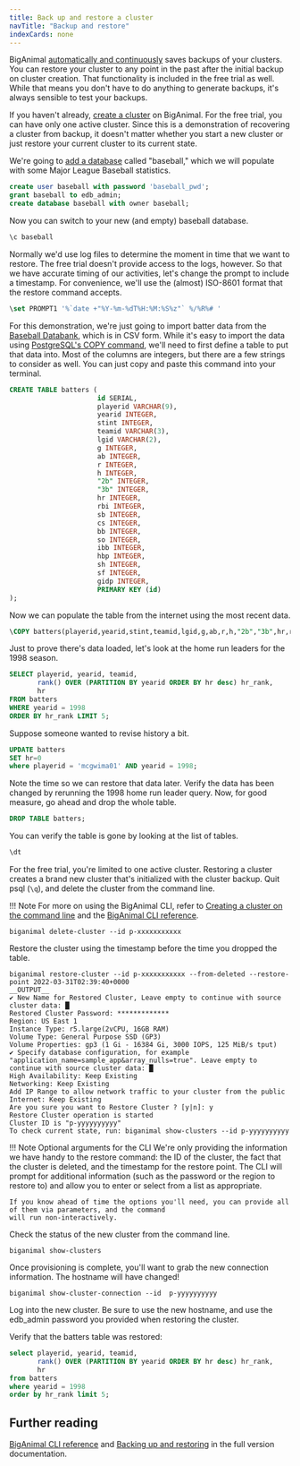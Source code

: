 ```yaml
---
title: Back up and restore a cluster
navTitle: "Backup and restore" 
indexCards: none
---
```


BigAnimal [automatically and continuously](/biganimal/latest/using_cluster/04_backup_and_restore/) saves backups of your clusters. You can restore your cluster to any point in the past after the initial backup on cluster creation. That functionality is included in the free trial as well. While that means you don't have to do anything to generate backups, it's always sensible to test your backups.

If you haven't already, [create a cluster](../create_a_cluster/create_cluster_cli) on BigAnimal. For the free trial, you can have only one active cluster. Since this is a demonstration of recovering a cluster from backup, it doesn't matter whether you start a new cluster or just restore your current cluster to its current state.

We're going to [add a database](/biganimal/latest/using_cluster/01_postgres_access/#one-database-with-one-application) called "baseball," which we will populate with some Major League Baseball statistics.

```sql
create user baseball with password 'baseball_pwd';
grant baseball to edb_admin;
create database baseball with owner baseball;
```

Now you can switch to your new (and empty) baseball database.

```sql
\c baseball
```

Normally we'd use log files to determine the moment in time that we want to restore. The free trial doesn't provide access to the logs, however. So that we have accurate timing of our activities, let's change the prompt to include a timestamp. For convenience, we'll use the (almost) ISO-8601 format that the restore command accepts.

```sql
\set PROMPT1 '%`date +"%Y-%m-%dT%H:%M:%S%z"` %/%R%# '
```

For this demonstration, we're just going to import batter data from the [Baseball Databank](https://github.com/chadwickbureau/baseballdatabank), which is in CSV form. While it's easy to import the data using [PostgreSQL's COPY command](https://www.postgresql.org/docs/current/sql-copy.html), we'll need to first define a table to put that data into. Most of the columns are integers, but there are a few strings to consider as well. You can just copy and paste this command into your terminal.

```sql
CREATE TABLE batters (
                      id SERIAL,
                      playerid VARCHAR(9),
                      yearid INTEGER,
                      stint INTEGER,
                      teamid VARCHAR(3),
                      lgid VARCHAR(2),
                      g INTEGER,
                      ab INTEGER,
                      r INTEGER,
                      h INTEGER,
                      "2b" INTEGER,
                      "3b" INTEGER,
                      hr INTEGER,
                      rbi INTEGER,
                      sb INTEGER,
                      cs INTEGER,
                      bb INTEGER,
                      so INTEGER,
                      ibb INTEGER,
                      hbp INTEGER,
                      sh INTEGER,
                      sf INTEGER,
                      gidp INTEGER,
                      PRIMARY KEY (id)
);
```

Now we can populate the table from the internet using the most recent data.

```sql
\COPY batters(playerid,yearid,stint,teamid,lgid,g,ab,r,h,"2b","3b",hr,rbi,sb,cs,bb,so,ibb,hbp,sh,sf,gidp) FROM PROGRAM 'curl "https://raw.githubusercontent.com/chadwickbureau/baseballdatabank/master/core/Batting.csv"' DELIMITER ',' CSV HEADER
```

Just to prove there's data loaded, let's look at the home run leaders for the 1998 season.

```sql
SELECT playerid, yearid, teamid,
       rank() OVER (PARTITION BY yearid ORDER BY hr desc) hr_rank,
       hr
FROM batters
WHERE yearid = 1998
ORDER BY hr_rank LIMIT 5;
```

Suppose someone wanted to revise history a bit. 

```sql
UPDATE batters 
SET hr=0 
where playerid = 'mcgwima01' AND yearid = 1998;
```

Note the time so we can restore that data later. Verify the data has been changed by rerunning the 1998 home run leader query. Now, for good measure, go ahead and drop the whole table.

```sql
DROP TABLE batters;
```

You can verify the table is gone by looking at the list of tables.

```sql
\dt
```

For the free trial, you're limited to one active cluster. Restoring a cluster creates a brand new cluster that's initialized with the cluster backup. Quit psql (`\q`), and delete the cluster from the command line.

!!! Note
    For more on using the BigAnimal CLI, refer to [Creating a cluster on the command line](../create_a_cluster/create_cluster_cli) and the [BigAnimal CLI reference](/biganimal/latest/reference/cli/).

```shell
biganimal delete-cluster --id p-xxxxxxxxxxx
```

Restore the cluster using the timestamp before the time you dropped the table.

```shell
biganimal restore-cluster --id p-xxxxxxxxxxx --from-deleted --restore-point 2022-03-31T02:39:40+0000
__OUTPUT__
✔ New Name for Restored Cluster, Leave empty to continue with source cluster data: █
Restored Cluster Password: *************
Region: US East 1
Instance Type: r5.large(2vCPU, 16GB RAM)
Volume Type: General Purpose SSD (GP3)
Volume Properties: gp3 (1 Gi - 16384 Gi, 3000 IOPS, 125 MiB/s tput)
✔ Specify database configuration, for example "application_name=sample_app&array_nulls=true". Leave empty to continue with source cluster data: █
High Availability: Keep Existing
Networking: Keep Existing
Add IP Range to allow network traffic to your cluster from the public Internet: Keep Existing
Are you sure you want to Restore Cluster ? [y|n]: y
Restore Cluster operation is started
Cluster ID is "p-yyyyyyyyyy"
To check current state, run: biganimal show-clusters --id p-yyyyyyyyyy
```

!!! Note Optional arguments for the CLI
    We're only providing the information we have handy to the restore command: the ID of the cluster, the fact that
    the cluster is deleted, and the timestamp for the restore point. The CLI will prompt for additional information
    (such as the password or the region to restore to) and allow you to enter or select from a list as appropriate.
    
    If you know ahead of time the options you'll need, you can provide all of them via parameters, and the command
    will run non-interactively.

Check the status of the new cluster from the command line.

```shell
biganimal show-clusters
```

Once provisioning is complete, you'll want to grab the new connection information. The hostname will have changed!

```shell
biganimal show-cluster-connection --id  p-yyyyyyyyyy
```

Log into the new cluster. Be sure to use the new hostname, and use the edb_admin password you provided when restoring the cluster.

Verify that the batters table was restored:

```sql
select playerid, yearid, teamid,
       rank() OVER (PARTITION BY yearid ORDER BY hr desc) hr_rank,
       hr
from batters
where yearid = 1998
order by hr_rank limit 5;
```
 

## Further reading

[BigAnimal CLI reference](/biganimal/latest/reference/cli/) and [Backing up and restoring](/biganimal/latest/using_cluster/04_backup_and_restore/) in the full version documentation.

